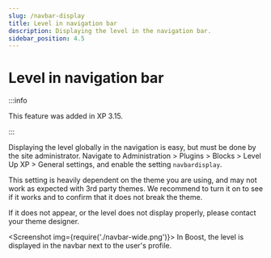 ```yaml
---
slug: /navbar-display
title: Level in navigation bar
description: Displaying the level in the navigation bar.
sidebar_position: 4.5
---
```



# Level in navigation bar

:::info

This feature was added in XP 3.15.

:::

Displaying the level globally in the navigation is easy, but must be done by the site administrator. Navigate to Administration > Plugins > Blocks > Level Up XP > General settings, and enable the setting `navbardisplay`.

This setting is heavily dependent on the theme you are using, and may not work as expected with 3rd party themes. We recommend to turn it on to see if it works and to confirm that it does not break the theme.

If it does not appear, or the level does not display properly, please contact your theme designer.

<Screenshot img={require('./navbar-wide.png')}>
  In Boost, the level is displayed in the navbar next to the user's profile.
</Screenshot>
